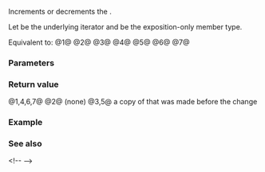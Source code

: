 {{cpp/ranges/zip_transform_view/iterator/title|1=operator++,--,+=,-=}}
{{cpp/ranges/zip_transform_view/navbar}}

{{dcl begin}}
{{dcl|num=1|since=c++23|
constexpr /*iterator*/&amp; operator++();
}}
{{dcl|num=2|since=c++23|
constexpr void operator++( int );
}}
{{dcl|num=3|since=c++23|
constexpr /*iterator*/ operator++( int )
    requires ranges::forward_range&lt;Base&gt;;
}}
{{dcl|num=4|since=c++23|
constexpr /*iterator*/&amp; operator--()
    requires ranges::bidirectional_range&lt;Base&gt;;
}}
{{dcl|num=5|since=c++23|
constexpr /*iterator*/ operator--( int )
    requires ranges::bidirectional_range&lt;Base&gt;;
}}
{{dcl|num=6|since=c++23|1=
constexpr /*iterator*/&amp; operator+=( difference_type n )
    requires ranges::random_access_range&lt;Base&gt;;
}}
{{dcl|num=7|since=c++23|1=
constexpr /*iterator*/&amp; operator-=( difference_type n )
    requires ranges::random_access_range&lt;Base&gt;;
}}
{{dcl end}}

Increments or decrements the {{rlp|/|iterator}}.

Let {{rlpi|/#Data members|inner_}} be the underlying iterator and {{rlpi|/#Member types|Base}} be the exposition-only member type.

Equivalent to:
@1@ {{c|++inner_; return *this;}}
@2@ {{c|++*this;}}
@3@ {{c|1=auto tmp = *this; ++*this; return tmp;}}
@4@ {{c|--inner_; return *this;}}
@5@ {{c|1=auto tmp = *this; --*this; return tmp;}}
@6@ {{c|1=inner_ += n; return *this;}}
@7@ {{c|1=inner_ -= n; return *this;}}

===Parameters===
{{par begin}}
{{par|n|position relative to current location}}
{{par end}}

===Return value===
@1,4,6,7@ {{c|*this}}
@2@ (none)
@3,5@ a copy of {{c|*this}} that was made before the change

===Example===
{{example
|code=
|output=
}}

===See also===
{{dsc begin}}&lt;!--
{{dsc inc|cpp/ranges/adaptor/iterator/dsc_operator_arith2|zip_transform_view}}--&gt;
{{dsc end}}

{{langlinks|de|es|fr|ja|ru|zh}}